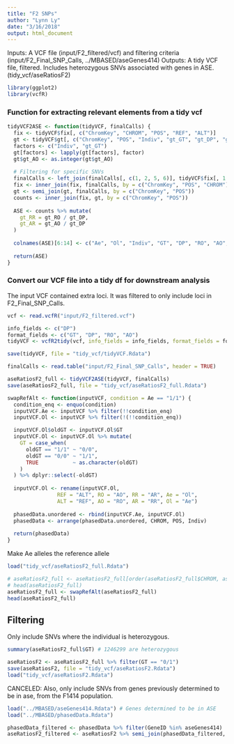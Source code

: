 ```yaml
---
title: "F2 SNPs"
author: "Lynn Ly"
date: "3/16/2018"
output: html_document
---
```


Inputs: A VCF file (input/F2_filtered/vcf) and filtering criteria (input/F2_Final_SNP_Calls, ../MBASED/aseGenes414)
Outputs: A tidy VCF file, filtered. Includes heterozygous SNVs associated with genes in ASE. (tidy_vcf/aseRatiosF2)

```r
library(ggplot2)
library(vcfR)
```

### Function for extracting relevant elements from a tidy vcf
```r
tidyVCF2ASE <- function(tidyVCF, finalCalls) {
  fix <- tidyVCF$fix[, c("ChromKey", "CHROM", "POS", "REF", "ALT")] 
  gt <- tidyVCF$gt[, c("ChromKey", "POS", "Indiv", "gt_GT", "gt_DP", "gt_RO", "gt_AO")]
  factors <- c("Indiv", "gt_GT")
  gt[factors] <- lapply(gt[factors], factor)
  gt$gt_AO <- as.integer(gt$gt_AO)
  
  # Filtering for specific SNVs
  finalCalls <- left_join(finalCalls[, c(1, 2, 5, 6)], tidyVCF$fix[, 1:3], by = c("CHROM", "POS"))
  fix <- inner_join(fix, finalCalls, by = c("ChromKey", "POS", "CHROM"))
  gt <- semi_join(gt, finalCalls, by = c("ChromKey", "POS"))
  counts <- inner_join(fix, gt, by = c("ChromKey", "POS"))
  
  ASE <- counts %>% mutate(
    gt_RR = gt_RO / gt_DP,
    gt_AR = gt_AO / gt_DP
  )
  
  colnames(ASE)[6:14] <- c("Ae", "Ol", "Indiv", "GT", "DP", "RO", "AO", "RR", "AR")
  
  return(ASE)
}
```

### Convert our VCF file into a tidy df for downstream analysis  
The input VCF contained extra loci. It was filtered to only include loci in F2_Final_SNP_Calls.  
```r
vcf <- read.vcfR("input/F2_filtered.vcf")  

info_fields <- c("DP")
format_fields <- c("GT", "DP", "RO", "AO")
tidyVCF <- vcfR2tidy(vcf, info_fields = info_fields, format_fields = format_fields)

save(tidyVCF, file = "tidy_vcf/tidyVCF.Rdata")

finalCalls <- read.table("input/F2_Final_SNP_Calls", header = TRUE)

aseRatiosF2_full <- tidyVCF2ASE(tidyVCF, finalCalls)
save(aseRatiosF2_full, file = "tidy_vcf/aseRatiosF2_full.Rdata")
```

```r
swapRefAlt <- function(inputVCF, condition = Ae == "1/1") {
  condition_enq <- enquo(condition)
  inputVCF.Ae <- inputVCF %>% filter(!!condition_enq) 
  inputVCF.Ol <- inputVCF %>% filter(!(!!condition_enq))

  inputVCF.Ol$oldGT <- inputVCF.Ol$GT
  inputVCF.Ol <- inputVCF.Ol %>% mutate(
    GT = case_when(
      oldGT == "1/1" ~ "0/0",
      oldGT == "0/0" ~ "1/1",
      TRUE           ~ as.character(oldGT)
    )
  ) %>% dplyr::select(-oldGT)
  
  inputVCF.Ol <- rename(inputVCF.Ol, 
                REF = "ALT", RO = "AO", RR = "AR", Ae = "Ol",
                ALT = "REF", AO = "RO", AR = "RR", Ol = "Ae")
  
  phasedData.unordered <- rbind(inputVCF.Ae, inputVCF.Ol)
  phasedData <- arrange(phasedData.unordered, CHROM, POS, Indiv)
  
  return(phasedData)
}
```

Make Ae alleles the reference allele
```r
load("tidy_vcf/aseRatiosF2_full.Rdata")

# aseRatiosF2_full <- aseRatiosF2_full[order(aseRatiosF2_full$CHROM, aseRatiosF2_full$POS, aseRatiosF2_full$Indiv), ]
# head(aseRatiosF2_full)
aseRatiosF2_full <- swapRefAlt(aseRatiosF2_full)
head(aseRatiosF2_full)

```

## Filtering 
Only include SNVs where the individual is heterozygous.
```r
summary(aseRatiosF2_full$GT) # 1246299 are heterozygous

aseRatiosF2 <- aseRatiosF2_full %>% filter(GT == "0/1")
save(aseRatiosF2, file = "tidy_vcf/aseRatiosF2.Rdata")
load("tidy_vcf/aseRatiosF2.Rdata")
```

CANCELED: Also, only include SNVs from genes previously determined to be in ase, from the F1414 population.
```r
load("../MBASED/aseGenes414.Rdata") # Genes determined to be in ASE
load("../MBASED/phasedData.Rdata")

phasedData_filtered <- phasedData %>% filter(GeneID %in% aseGenes414)
aseRatiosF2_filtered <- aseRatiosF2 %>% semi_join(phasedData_filtered, by = c("CHROM", "POS"))
```

